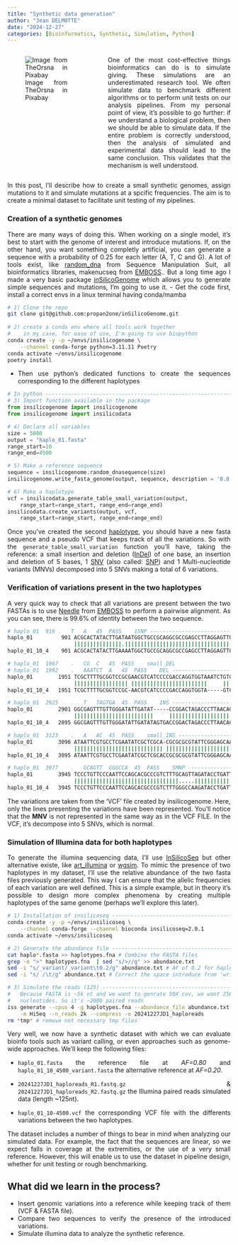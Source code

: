 ```yaml
---
title: "Synthetic data generation"
author: "Jean DELMOTTE"
date: "2024-12-27"
categories: [Bioinformatics, Synthetic, Simulation, Python]
---
```


<style>
body {
text-align: justify}
</style>

::: columns

::: {.column width="38%"}

![Image from TheOrsna in Pixabay](cat-7737618_640.jpg)
:::

::: {.column width="2%"}

:::

::: {.column width="60%"}
One of the most cost-effective things bioinformatics can do is to simulate giving. These simulations are an underestimated research tool. We often simulate data to benchmark different algorithms or to perform unit tests on our analysis pipelines. From my personal point of view, it's possible to go further: if we understand a biological problem, then we should be able to simulate data. If the entire problem is correctly understood, then the analysis of simulated and experimental data should lead to the same conclusion. This validates that the mechanism is well understood.
:::

:::

In this post, I'll describe how to create a small synthetic genomes, assign mutations to it and simulate mutations at a spcific frequencies. The aim is to create a minimal dataset to facilitate unit testing of my pipelines.

### Creation of a synthetic genomes

There are many ways of doing this. When working on a single model, it's best to start with the genome of interest and introduce mutations. If, on the other hand, you want something completly artificial, you can generate a sequence with a probability of 0.25 for each letter (A, T, C and G). A lot of tools exist, 
like [random_dna](https://www.bioinformatics.org/sms2/random_dna.html) from Sequence Manipulation Suit, all bioinformatics libraries, makenucseq from [EMBOSS](https://doi.org/10.1016/S0168-9525(00)02024-2).. But a long time ago I made a very basic package [inSilicoGenome](https://github.com/propan2one/inSilicoGenome) which allows you to generate simple sequences and mutations, I'm going to use it.
- Get the code first, install a correct envs in a linux terminal having conda/mamba

```bash
# 1) Clone the repo 
git clone git@github.com:propan2one/inSilicoGenome.git
 
# 2) create a conda env where all tools work together
#    in my case, for ease of use, I'm going to use biopython
conda create -y -p ~/envs/insilicogenome \
    --channel conda-forge python=3.11.11 Poetry
conda activate ~/envs/insilicogenome
poetry install
```

- Then use python's dedicated functions to create the sequences corresponding to the different haplotypes

```python
# In python --------------------------------------------------------------------
# 3) Import function available in the package
from insilicogenome import insilicogenome
from insilicogenome import insilicodata

# 4) Declare all variables
size = 5000
output = "haplo_01.fasta"
range_start=10
range_end=4500

# 5) Make a reference sequence
sequence = insilicogenome.random_dnasequence(size)
insilicogenome.write_fasta_genome(output, sequence, description = '0.8')

# 6) Make a haplotype
vcf = insilicodata.generate_table_small_variation(output,
    range_start=range_start, range_end=range_end)
insilicodata.create_variants(output, vcf, 
    range_start=range_start, range_end=range_end)
```

Once you've created the second [haplotype](https://anvio.org/vocabulary/#haplotype), you should have a new fasta sequence and a pseudo VCF that keeps track of all the variations. So with the `generate_table_small_variation` function you'll have, taking the reference: a small insertion and deletion ([InDel](https://en.wikipedia.org/wiki/Indel)) of one base, an insertion and deletion of 5 bases, 1 [SNV](https://anvio.org/vocabulary/#single-nucleotide-variant-snv) (also called: [SNP](https://en.wikipedia.org/wiki/Single-nucleotide_polymorphism)) and 1 Multi-nucleotide variants (MNVs) decomposed into 5 SNVs making a total of 6 variations.

### Verification of variations present in the two haplotypes

A very quick way to check that all variations are present between the two FASTAs is to use [Needle](https://www.ebi.ac.uk/jdispatcher/psa/emboss_needle) from [EMBOSS](https://www.ebi.ac.uk/jdispatcher/) to perform a pairwise alignment. As you can see, there is 99.6% of identity between the two sequence.

```bash
# haplo_01	916	.	T	A	45	PASS	1SNP -----------------------------------
haplo_01         901 ACGCACTATACTTGATAATGGCTGCCGCAGGCGCCGAGCCTTAGGAGTTG    950
                     |||||||||||||||.||||||||||||||||||||||||||||||||||
haplo_01_10_4    901 ACGCACTATACTTGAAAATGGCTGCCGCAGGCGCCGAGCCTTAGGAGTTG    950

# haplo_01	1967	.	CG	C	45	PASS	small_DEL
# haplo_01	1992	.	AAATCT	A	45	PASS	DEL ----------------------------
haplo_01        1951 TCGCTTTTGCGGTCCGCGAACGTCATCCCCGACCAGGTGGTAAATCTGTC   2000
                     ||||||||||||||||| ||||||||||||||||||||||||     |||
haplo_01_10_4   1951 TCGCTTTTGCGGTCCGC-AACGTCATCCCCGACCAGGTGGTA-----GTC   1994

# haplo_01	2925	.	T	TAGTGA	45	PASS	INS ----------------------------
haplo_01        2901 GGCGAGTTTGTTGGGATATTGATAT-----CCGGACTAGACCCTTAACAC   2945
                     |||||||||||||||||||||||||     ||||||||||||||||||||
haplo_01_10_4   2895 GGCGAGTTTGTTGGGATATTGATATAGTGACCGGACTAGACCCTTAACAC   2944

# haplo_01	3123	.	A	AC	45	PASS	small_INS --------------------------
haplo_01        3096 ATAATTCGTGCCTCGAATATCGCTCGCA-CGCGCGCGTATTCGGGAGCAA   3144
                     |||||||||||||||||||||||||||| |||||||||||||||||||||
haplo_01_10_4   3095 ATAATTCGTGCCTCGAATATCGCTCGCACCGCGCGCGTATTCGGGAGCAA   3144

# haplo_01	3977	.	GCAGTT	GGGCCA	45	PASS	5MNP -----------------------
haplo_01        3945 TCCCTGTTCCCAATTCCAGCACGCCCGTCTTTGCAGTTAGATACCTGATT   3994
                     |||||||||||||||||||||||||||||||||.....||||||||||||
haplo_01_10_4   3945 TCCCTGTTCCCAATTCCAGCACGCCCGTCTTTGGGCCAAGATACCTGATT   3994
```

The variations are taken from the 'VCF' file created by insilicogenome. Here, only the lines presenting the variations have been represented. You'll notice that the **MNV** is not represented in the same way as in the VCF FILE. In the VCF, it's decompose into 5 SNVs, which is normal.

### Simulation of Illumina data for both haplotypes

To generate the illumina sequencing data, I'll use [InSilicoSeq](https://github.com/HadrienG/InSilicoSeq) but other alternative existe, like [art_illumina](https://manpages.debian.org/testing/art-nextgen-simulation-tools/art_illumina.1.en.html) or [wgsim](https://github.com/lh3/wgsim). To mimic the presence of two haplotypes in my dataset, I'll use the relative abundance of the two fasta files previously generated. This way I can ensure that the allelic frequencies of each variation are well defined. This is a simple example, but in theory it's possible to design more complex phenomena by creating multiple haplotypes of the same genome (perhaps we'll explore this later).

```bash 
# 1) Installation of insilicoseq -----------------------------------------------
conda create -y -p ~/envs/insilicoseq \
    --channel conda-forge --channel bioconda insilicoseq=2.0.1
conda activate ~/envs/insilicoseq

# 2) Generate the abundance file -----------------------------------------------
cat haplo*.fasta >> haplotypes.fna # Combine the FASTA files
grep -e ">" haplotypes.fna  | sed "s/>//g" >> abundance.txt
sed -i "s/_variant/_variant\t0.2/g" abundance.txt # AF of 0.2 for haplotype 2
sed -i "s/ /\t/g" abundance.txt # Correct the space introduce from 'write_fasta_genome'

# 3) Simulate the reads (125) --------------------------------------------------
#   Because FASTA is ~5k nt and we want to genrate 50X cov, we want 250k
#   nucleotides. So it's ~2000 paired reads 
iss generate --cpus 4 -g haplotypes.fna --abundance_file abundance.txt \
    -m HiSeq --n_reads 2k --compress -o 20241227JD1_haploreads
rm *tmp* # remove not necessary tmp files
```

Very well, we now have a synthetic dataset with which we can evaluate bioinfo tools such as variant calling, or even approaches such as genome-wide approaches. We'll keep the following files:

- `haplo_01.fasta` the reference file at *AF=0.80* and `haplo_01_10_4500_variant.fasta` the alternative reference at *AF=0.20*.

- `20241227JD1_haploreads_R1.fastq.gz` & `20241227JD1_haploreads_R2.fastq.gz` the Illumina paired reads simulated data (length ~125nt).

- `haplo_01_10-4500.vcf` the corresponding VCF file with the differents variations between the two haplotypes.

The dataset includes a number of things to bear in mind when analyzing our simulated data. For example, the fact that the sequences are linear, so we expect falls in coverage at the extremities, or the use of a very small reference. However, this will enable us to use the dataset in pipeline design, whether for unit testing or rough benchmarking.

## What did we learn in the process?

- Insert genomic variations into a reference while keeping track of them (VCF & FASTA file).
- Compare two sequences to verify the presence of the introduced variations.
- Simulate illumina data to analyze the synthetic reference.

<script style="text-align:center" type="text/javascript" src="https://cdnjs.buymeacoffee.com/1.0.0/button.prod.min.js" data-name="bmc-button" data-slug="propan2one" data-color="#3b0579" data-emoji="" data-font="Cookie" data-text="Buy me a coffee" data-outline-color="#ffffff" data-font-color="#ffffff" data-coffee-color="#FFDD00" ></script>
